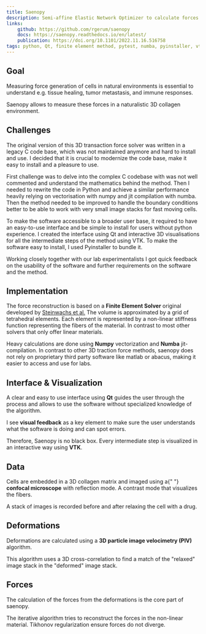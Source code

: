 ```yaml
---
title: Saenopy
description: Semi-affine Elastic Network Optimizer to calculate forces in collagen or other biopolymer networks.
links:
    github: https://github.com/rgerum/saenopy
    docs: https://saenopy.readthedocs.io/en/latest/
    publication: https://doi.org/10.1101/2022.11.16.516758
tags: python, Qt, finite element method, pytest, numba, pyinstaller, vtk
---
```


Goal
----

Measuring force generation of cells in natural environments is
essential to understand e.g. tissue healing, tumor metastasis, and
immune responses.

Saenopy allows to measure these forces in a naturalistic 3D collagen
environment.

<Tags/>

Challenges
----------
The original version of this 3D transaction force solver was written in a legacy C code base, which was not maintained
anymore and hard to install and use. I decided that it is crucial to modernize the code base, make it easy to install
and a pleasure to use.

First challenge was to delve into the complex C codebase with was not well commented and understand the mathematics
behind the method. Then I needed to rewrite the code in Python and achieve a similar performance heavily relying on
vectorisation with numpy and jit compilation with numba. Then the method needed to be improved to handle the boundary
conditions better to be able to work with very small image stacks for fast moving cells.

To make the software accessible to a broader user base, it required to have an easy-to-use interface and be simple to
install for users without python experience. I created the interface using Qt and interactive 3D visualisations for all
the intermediate steps of the method using VTK. To make the software easy to install, I used Pyinstaller to bundle it.

Working closely together with our lab experimentalists I got quick feedback on the usability of the software and further
requirements on the software and the method.

Implementation
--------------

The force reconstruction is based on a
**Finite Element Solver** original developed by
<a href="http://dx.doi.org/10.1038/nmeth.3685">Steinwachs et al.</a>
The volume is approximated by a grid of tetrahedral elements. Each element is represented by a non-linear stiffness function
representing the fibers of the material. In contrast to most other solvers that only offer linear materials.

Heavy calculations are done using **Numpy** vectorization and
**Numba** jit-compilation. In contrast to other 3D traction force methods, saenopy does not rely on proprietary third
party software like matlab or abacus, making it easier to access and use for labs.

Interface & Visualization
-------------------------

A clear and easy to use interface using **Qt** guides the user
through the process and allows to use the software without
specialized knowledge of the algorithm.

I see **visual feedback** as a key element to make sure the
user understands what the software is doing and can spot errors.

Therefore, Saenopy is no black box. Every intermediate step is
visualized in an interactive way using **VTK**.

Data
----

Cells are embedded in a 3D collagen matrix and imaged using a{" "}
**confocal microscope** with reflection mode. A contrast mode
that visualizes the fibers.

A stack of images is recorded before and after relaxing the cell
with a drug.

Deformations
------------

Deformations are calculated using a
**3D particle image velocimetry (PIV)** algorithm.

This algorithm uses a 3D cross-correlation to find a match of the
"relaxed" image stack in the "deformed" image
stack.


Forces
------

The calculation of the forces from the deformations is the core part
of saenopy.

The iterative algorithm tries to reconstruct the forces in the
non-linear material. Tikhonov regularization ensure forces do not
diverge.
